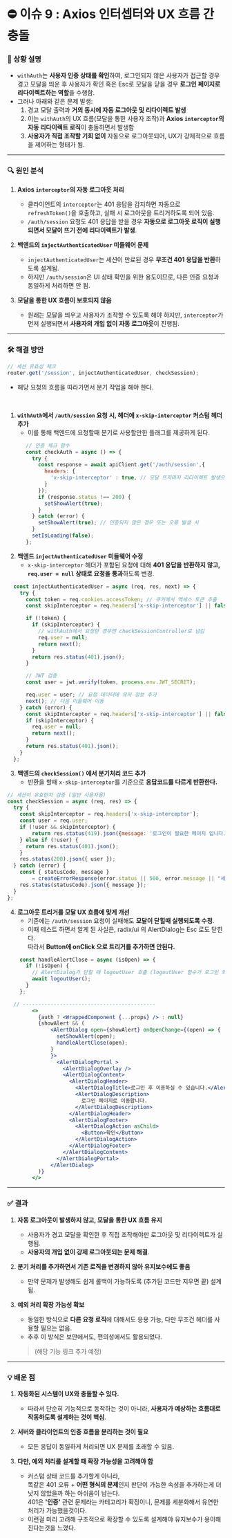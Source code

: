 # ⛔ 이슈 9 : Axios 인터셉터와 UX 흐름 간 충돌

### 📝 상황 설명

- `withAuth`는 **사용자 인증 상태를 확인**하여, 로그인되지 않은 사용자가 접근할 경우<br/> 경고 모달을 띄운 후 사용자가 확인 혹은 Esc로 모달을 닫을 경우 **로그인 페이지로 리다이렉트하는 역할**을 수행함.
- 그러나 아래와 같은 문제 발생:
    1. 경고 모달 출력과 **거의 동시에 자동 로그아웃 및 리다이렉트 발생**
    2. 이는 `withAuth`의 UX 흐름(모달을 통한 사용자 조작)과 **Axios `interceptor`의 자동 리다이렉트 로직**이 충돌하면서 발생함
    3. **사용자가 직접 조작할 기회 없이** 자동으로 로그아웃되어, UX가 강제적으로 흐름을 제어하는 형태가 됨.

---

### 🔍 원인 분석

1. **Axios `interceptor`의 자동 로그아웃 처리**
    - 클라이언트의 `interceptor`는 401 응답을 감지하면 자동으로 `refreshToken()`을 호출하고, 실패 시 로그아웃을 트리거하도록 되어 있음.
    - `/auth/session` 요청도 401 응답을 받을 경우 **자동으로 로그아웃 로직이 실행되면서 모달이 뜨기 전에 리다이렉트가 발생**.

2. **백엔드의 `injectAuthenticatedUser` 미들웨어 문제**
    - `injectAuthenticatedUser`는 세션이 만료된 경우 **무조건 401 응답을 반환**하도록 설계됨.
    - 하지만 `/auth/session`은 UI 상태 확인을 위한 용도이므로, 다른 인증 요청과 동일하게 처리하면 안 됨.

3. **모달을 통한 UX 흐름이 보호되지 않음**
    - 원래는 모달을 띄우고 사용자가 조작할 수 있도록 해야 하지만, `interceptor`가 먼저 실행되면서 **사용자의 개입 없이 자동 로그아웃**이 진행됨.

---

### 🛠️ 해결 방안

```js filename="authRoutes.js"
// 세션 유효성 체크
router.get('/session', injectAuthenticatedUser, checkSession);
```

- 해당 요청의 흐름을 따라가면서 분기 작업을 해야 한다.

<br/>

1. **`withAuth`에서 `/auth/session` 요청 시, 헤더에  `x-skip-interceptor` 커스텀 헤더 추가**
    - 이를 통해 백엔드에 요청할때 분기로 사용할만한 플래그를 제공하게 된다.

```jsx filename="withAuth.jsx"
      // 인증 체크 함수
      const checkAuth = async () => {
        try {
          const response = await apiClient.get('/auth/session',{
            headers: {
              'x-skip-interceptor' : true, // 모달 뜨자마자 리다이렉트 발생으로 인해 커스텀 헤더 추가
            }
          });
          if (response.status !== 200) {
            setShowAlert(true);
          }
        } catch (error) {
          setShowAlert(true); // 인증되지 않은 경우 또는 오류 발생 시
        }
        setIsLoading(false);
      };
```

2. **백엔드 `injectAuthenticatedUser` 미들웨어 수정**
    - `x-skip-interceptor` 헤더가 포함된 요청에 대해 **401 응답을 반환하지 않고, `req.user = null` 상태로 요청을 통과**하도록 변경.

```js filename="injectAuthenticatedUser.js"
  const injectAuthenticatedUser = async (req, res, next) => {
    try {
      const token = req.cookies.accessToken; // 쿠키에서 액세스 토큰 추출
      const skipInterceptor = req.headers['x-skip-interceptor'] || false;

      if (!token) {
        if (skipInterceptor) {
          // withAuth에서 요청한 경우엔 checkSessionController로 넘김
          req.user = null;
          return next();
        }
        return res.status(401).json();
      }

      // JWT 검증
      const user = jwt.verify(token, process.env.JWT_SECRET);

      req.user = user; // 요청 데이터에 유저 정보 추가
      next(); // 다음 미들웨어 이동
    } catch (error) {
      const skipInterceptor = req.headers['x-skip-interceptor'] || false;
      if (skipInterceptor) {
        req.user = null;
        return next();
      }
      return res.status(401).json();
    }
  };
```

3. **백엔드의 `checkSession()` 에서 분기처리 코드 추가**
    - 반환을 할때 `x-skip-interceptor`를 기준으로 **응답코드를 다르게 반환한다.**

```js filename="checkSessionController.js"
// 세션이 유효한지 검증 (일반 사용자용)
const checkSession = async (req, res) => {
  try {
    const skipInterceptor = req.headers['x-skip-interceptor'];
    const user = req.user;
    if (!user && skipInterceptor) {
        return res.status(419).json({message: '로그인이 필요한 페이지 입니다.'});
    } else if (!user) {
      return res.status(401).json();
    }
    res.status(200).json({ user });
  } catch (error) {
    const { statusCode, message }
        = createErrorResponse(error.status || 500, error.message || "세션 확인 중 오류가 발생했습니다.");
    res.status(statusCode).json({ message });
  }
};
```

4. **로그아웃 트리거를 모달 UX 흐름에 맞게 개선**
    - 기존에는 `/auth/session` 요청이 실패해도 **모달이 닫힐때 실행되도록 수정**.
    - 이때 테스트 하면서 알게 된 사실은, radix/ui 의 AlertDialog는 Esc 로도 닫힌다.<br/> 따라서 **Button에 onClick 으로 트리거를 추가하면 안된다.**

```jsx filename="withAuth.jsx"
    const handleAlertClose = async (isOpen) => {
      if (!isOpen) {
        // AlertDialog가 닫힐 때 logoutUser 호출 (logoutUser 함수가 로그인 화면으로 리다이렉트처리)
        await logoutUser();
      }
    };

  // -------------------------------------------
        <>
          {auth ? <WrappedComponent {...props} /> : null}
          {showAlert && (
              <AlertDialog open={showAlert} onOpenChange={(open) => {
                setShowAlert(open);
                handleAlertClose(open);
              }
              }>
                <AlertDialogPortal >
                  <AlertDialogOverlay />
                  <AlertDialogContent>
                    <AlertDialogHeader>
                      <AlertDialogTitle>로그인 후 이용하실 수 있습니다.</AlertDialogTitle>
                      <AlertDialogDescription>
                        로그인 페이지로 이동합니다.
                      </AlertDialogDescription>
                    </AlertDialogHeader>
                    <AlertDialogFooter>
                      <AlertDialogAction asChild>
                        <Button>확인</Button>
                      </AlertDialogAction>
                    </AlertDialogFooter>
                  </AlertDialogContent>
                </AlertDialogPortal>
              </AlertDialog>
          )}
        </>
```

---

### ✅ 결과

1. **자동 로그아웃이 발생하지 않고, 모달을 통한 UX 흐름 유지**
    - 사용자가 경고 모달을 확인한 후 직접 조작해야만 로그아웃 및 리다이렉트가 실행됨.
    - **사용자의 개입 없이 강제 로그아웃되는 문제 해결**.

2. **분기 처리를 추가하면서 기존 로직을 변경하지 않아 유지보수에도 좋음**
    - 만약 문제가 발생해도 쉽게 롤백이 가능하도록 (추가된 코드만 지우면 끝) 설계됨.

3. **예외 처리 확장 가능성 확보**
    - 동일한 방식으로 **다른 요청 로직**에 대해서도 응용 가능, 다만 무조건 헤더를 사용할 필요는 없음.
    - 추후 이 방식은 보안에서도, 편의성에서도 활용되었다.
   > (해당 기능 링크 추가 예정)

---

### 💡 배운 점

1. **자동화된 시스템이 UX와 충돌할 수 있다.**
    - 따라서 단순히 기능적으로 동작하는 것이 아니라, **사용자가 예상하는 흐름대로 작동하도록 설계하는 것이 핵심**.

2. **서버와 클라이언트의 인증 흐름을 분리하는 것이 필요**
    - 모든 응답이 동일하게 처리되면 UX 문제를 초래할 수 있음.

3. **다만, 예외 처리를 설계할 때 확장 가능성을 고려해야 함**
    - 커스텀 상태 코드를 추가할게 아니라, <br/>똑같은 401 오류 + **어떤 형식의 문제**인지 판단이 가능한 속성을 추가하는게 더 낫지 않았을까 하는 아쉬움이 남는다.<br/>401은 **'인증'** 관련 문제라는 카테고리가 확정이니, 문제를 세분화해서 유연한 처리가 가능했을것이다.
    - 이런걸 미리 고려해 구조적으로 확장할 수 있도록 설계해야 유지보수가 용이해진다는것을 느꼈다.
